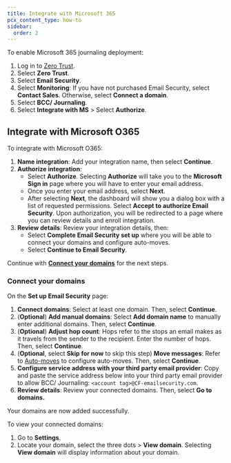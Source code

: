 ```yaml
---
title: Integrate with Microsoft 365
pcx_content_type: how-to
sidebar:
  order: 2
---
```


To enable Microsoft 365 journaling deployment:

1. Log in to [Zero Trust](https://one.dash.cloudflare.com/).
2. Select **Zero Trust**.
3. Select **Email Security**.
4. Select **Monitoring**: If you have not purchased Email Security, select **Contact Sales**. Otherwise, select **Connect a domain**.
5. Select **BCC/ Journaling**.
6. Select **Integrate with MS** > Select **Authorize**.

## Integrate with Microsoft O365

To integrate with Microsoft O365:

1. **Name integration**: Add your integration name, then select **Continue**.
2. **Authorize integration**:
   - Select **Authorize**. Selecting **Authorize** will take you to the **Microsoft Sign in** page where you will have to enter your email address.
   - Once you enter your email address, select **Next**.
   - After selecting **Next**, the dashboard will show you a dialog box with a list of requested permissions. Select **Accept to authorize Email Security**. Upon authorization, you will be redirected to a page where you can review details and enroll integration.
3. **Review details**: Review your integration details, then:
   - Select **Complete Email Security set up** where you will be able to connect your domains and configure auto-moves.
   - Select **Continue to Email Security**.

Continue with [**Connect your domains**](/cloudflare-one/email-security/setup/bcc-journaling/office365-api/#connect-your-domains) for the next steps.

### Connect your domains

On the **Set up Email Security** page:

1. **Connect domains**: Select at least one domain. Then, select **Continue**.
2. (**Optional**) **Add manual domains**: Select **Add domain name** to manually enter additional domains. Then, select **Continue**.
3. (**Optional**) **Adjust hop count**: Hops refer to the stops an email makes as it travels from the sender to the recipient. Enter the number of hops. Then, select **Continue**.
4. (**Optional**, select **Skip for now** to skip this step) **Move messages**: Refer to [Auto-moves](/cloudflare-one/email-security/auto-moves/) to configure auto-moves. Then, select **Continue**.
5. **Configure service address with your third party email provider**: Copy and paste the service address below into your third party email provider to allow BCC/ Journaling: `<account tag>@CF-emailsecurity.com`.
6. **Review details**: Review your connected domains. Then, select **Go to domains.** 

Your domains are now added successfully. 

To view your connected domains:

1. Go to **Settings**.
2. Locate your domain, select the three dots > **View domain**. Selecting **View domain** will display information about your domain.